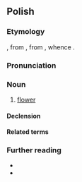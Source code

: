 ==Polish==
{{wp|lang=pl}}

===Etymology===
{{inh+|pl|sla-pro|*květъ}}, from {{der|pl|ine-pro|*ḱwoyt-o-|gloss=white, light}}, from {{m|ine-pro|*ḱweyt-||white}}, whence {{cog|en|white}}.

===Pronunciation===
{{pl-p|a=Pl-kwiat.ogg}}

===Noun===
{{pl-noun|m-in|dim=kwiatek}}

# [[flower]]

====Declension====
{{pl-decl-noun-m-in|dats=kwiatowi / kwiatu|locs=kwiecie}}

====Related terms====
{{col3|pl|title=nouns|baldachokwiat|kwiaciarka|kwiaciarnia|kwiatostan|kwiatuszek|kwiecie|kwiecień|kwietnik|wykwit|rozkwit}}
{{col3|pl|title=adjectives|kwiatowy|kwiecisty|kwietny}}
{{col3|pl|title=verbs|kwiecić|kwitnąć|przekwitać|rozkwitać|wykwitać}}

===Further reading===
* {{R:pl:WSJP}}
* {{R:pl:PWN}}

{{C|pl|Botany|Flowers}}